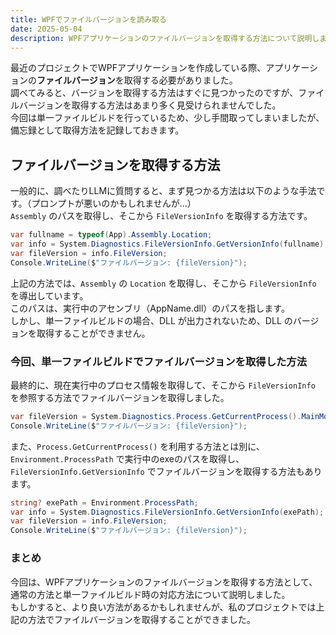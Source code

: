 ```yaml
---
title: WPFでファイルバージョンを読み取る
date: 2025-05-04
description: WPFアプリケーションのファイルバージョンを取得する方法について説明します。
---
```


最近のプロジェクトでWPFアプリケーションを作成している際、アプリケーションの**ファイルバージョン**を取得する必要がありました。  
調べてみると、バージョンを取得する方法はすぐに見つかったのですが、ファイルバージョンを取得する方法はあまり多く見受けられませんでした。  
今回は単一ファイルビルドを行っているため、少し手間取ってしまいましたが、備忘録として取得方法を記録しておきます。

## ファイルバージョンを取得する方法
一般的に、調べたりLLMに質問すると、まず見つかる方法は以下のような手法です。（プロンプトが悪いのかもしれませんが…）  
`Assembly` のパスを取得し、そこから `FileVersionInfo` を取得する方法です。

```csharp
var fullname = typeof(App).Assembly.Location;
var info = System.Diagnostics.FileVersionInfo.GetVersionInfo(fullname);
var fileVersion = info.FileVersion;
Console.WriteLine($"ファイルバージョン: {fileVersion}");
```

上記の方法では、`Assembly` の `Location` を取得し、そこから `FileVersionInfo` を導出しています。  
このパスは、実行中のアセンブリ（AppName.dll）のパスを指します。  
しかし、単一ファイルビルドの場合、DLL が出力されないため、DLL のバージョンを取得することができません。

### 今回、単一ファイルビルドでファイルバージョンを取得した方法
最終的に、現在実行中のプロセス情報を取得して、そこから `FileVersionInfo` を参照する方法でファイルバージョンを取得しました。

```csharp
var fileVersion = System.Diagnostics.Process.GetCurrentProcess().MainModule?.FileVersionInfo.FileVersion;
Console.WriteLine($"ファイルバージョン: {fileVersion}");
```

また、`Process.GetCurrentProcess()` を利用する方法とは別に、`Environment.ProcessPath` で実行中のexeのパスを取得し、  
`FileVersionInfo.GetVersionInfo` でファイルバージョンを取得する方法もあります。

```csharp
string? exePath = Environment.ProcessPath;
var info = System.Diagnostics.FileVersionInfo.GetVersionInfo(exePath);
var fileVersion = info.FileVersion;
Console.WriteLine($"ファイルバージョン: {fileVersion}");
```
### まとめ
今回は、WPFアプリケーションのファイルバージョンを取得する方法として、通常の方法と単一ファイルビルド時の対応方法について説明しました。  
もしかすると、より良い方法があるかもしれませんが、私のプロジェクトでは上記の方法でファイルバージョンを取得することができました。